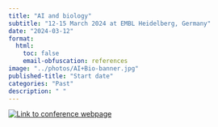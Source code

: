 ```yaml
---
title: "AI and biology"
subtitle: "12-15 March 2024 at EMBL Heidelberg, Germany"
date: "2024-03-12"
format:
  html:
    toc: false
    email-obfuscation: references
image: "../photos/AI+Bio-banner.jpg"
published-title: "Start date"
categories: "Past"
description: " "
---
```


[![Link to conference webpage](../photos/AI+Bio-banner.jpg "Link to conference webpage")](https://www.embl.org/about/info/course-and-conference-office/events/ees24-01/)



